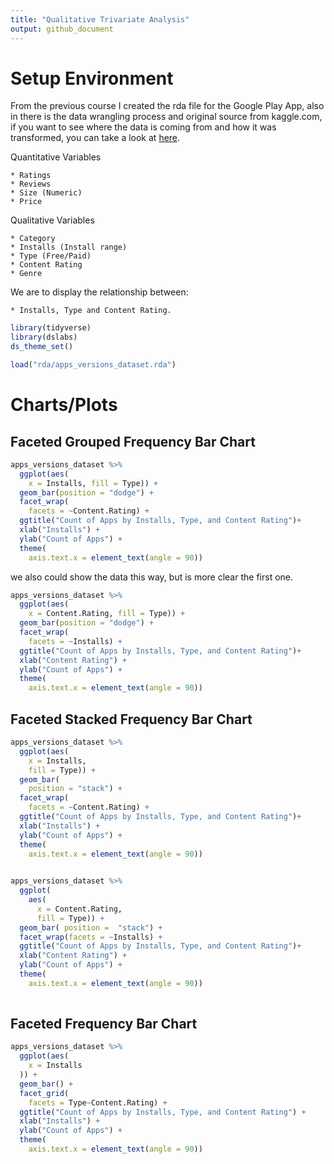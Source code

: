 ```yaml
---
title: "Qualitative Trivariate Analysis"
output: github_document
---
```


# Setup Environment

From the previous course I created the rda file for the Google Play App, also in there is the data wrangling process and original source from kaggle.com, if you want to see where the data is coming from and how it was transformed, you can take a look at [here](https://github.com/irmoralesb/BeginningDataVisualizationWithR).

Quantitative Variables

    * Ratings
    * Reviews
    * Size (Numeric)
    * Price
    
    
Qualitative Variables

    * Category
    * Installs (Install range)
    * Type (Free/Paid)
    * Content Rating
    * Genre

We are to display the relationship between:
   
    * Installs, Type and Content Rating.

```r
library(tidyverse)
library(dslabs)
ds_theme_set()

load("rda/apps_versions_dataset.rda")

```


# Charts/Plots

## Faceted Grouped Frequency Bar Chart
```r
apps_versions_dataset %>%
  ggplot(aes(
    x = Installs, fill = Type)) +
  geom_bar(position = "dodge") +
  facet_wrap(
    facets = ~Content.Rating) +
  ggtitle("Count of Apps by Installs, Type, and Content Rating")+
  xlab("Installs") +
  ylab("Count of Apps") + 
  theme(
    axis.text.x = element_text(angle = 90))
```

we also could show the data this way, but is more clear the first one.

```r
apps_versions_dataset %>%
  ggplot(aes(
    x = Content.Rating, fill = Type)) +
  geom_bar(position = "dodge") +
  facet_wrap(
    facets = ~Installs) +
  ggtitle("Count of Apps by Installs, Type, and Content Rating")+
  xlab("Content Rating") +
  ylab("Count of Apps") + 
  theme(
    axis.text.x = element_text(angle = 90))

```


## Faceted Stacked Frequency Bar Chart
```r
apps_versions_dataset %>% 
  ggplot(aes(
    x = Installs,
    fill = Type)) +
  geom_bar(
    position = "stack") +
  facet_wrap(
    facets = ~Content.Rating) +
  ggtitle("Count of Apps by Installs, Type, and Content Rating")+
  xlab("Installs") +
  ylab("Count of Apps") + 
  theme(
    axis.text.x = element_text(angle = 90))
  
```

```r
apps_versions_dataset %>%
  ggplot(
    aes(
      x = Content.Rating,
      fill = Type)) +
  geom_bar( position =  "stack") +
  facet_wrap(facets = ~Installs) +
  ggtitle("Count of Apps by Installs, Type, and Content Rating")+
  xlab("Content Rating") +
  ylab("Count of Apps") + 
  theme(
    axis.text.x = element_text(angle = 90))
  
```


## Faceted Frequency Bar Chart
```r
apps_versions_dataset %>%
  ggplot(aes(
    x = Installs
  )) +
  geom_bar() +
  facet_grid(
    facets = Type~Content.Rating) +
  ggtitle("Count of Apps by Installs, Type, and Content Rating") +
  xlab("Installs") +
  ylab("Count of Apps") + 
  theme(
    axis.text.x = element_text(angle = 90))
```
